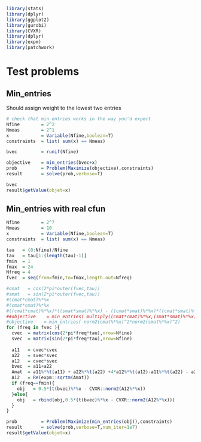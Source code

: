 ```r
library(stats)
library(dplyr)
library(ggplot2)
library(gurobi)
library(CVXR)
library(dplyr)
library(expm)
library(patchwork)
```
# Test problems 

## Min_entries
Should assign weight to the lowest two entries
```r
# check that min_entries works in the way you'd expect 
Nfine        = 2^2
Nmeas        = 2^1 
x            = Variable(Nfine,boolean=T)
constraints  = list( sum(x) == Nmeas)

bvec         = runif(Nfine)

objective    = min_entries(bvec+x)
prob         = Problem(Maximize(objective),constraints)
result       = solve(prob,verbose=T)

bvec
result$getValue(objet=x)
```

## Min_entries with real cfun

```r
Nfine        = 2^7
Nmeas        = 10 
x            = Variable(Nfine,boolean=T)
constraints  = list( sum(x) == Nmeas)

tau   = (0:Nfine)/Nfine       
tau   = tau[1:(length(tau)-1)] 
fmin  = 1
fmax  = 24 
Nfreq = 4 
fvec  = seq(from=fmin,to=fmax,length.out=Nfreq)

#cmat   = cos(2*pi*outer(fvec,tau))
#smat   = sin(2*pi*outer(fvec,tau))
#(cmat*cmat)%*%x
#(cmat*cmat)%*%x
#((cmat*cmat)%*%x)*((smat*smat)%*%x) - ((cmat*smat)%*%x)*((cmat*smat)%*%x) 
##objective    = min_entries( multiply((cmat*cmat)%*%x,(smat*smat)%*%x))
#objective    = min_entries( norm2(cmat%*%x)^2*norm2(smat%*%x)^2)
for (freq in fvec ){
  cvec  = matrix(cos(2*pi*freq*tau),nrow=Nfine)
  svec  = matrix(sin(2*pi*freq*tau),nrow=Nfine)
  
  a11   = cvec*cvec
  a22   = svec*svec
  a12   = cvec*svec
  bvec  = a11+a22
  Amat  = a11%*%t(a11) + a22%*%t(a22) +4*a12%*%t(a12)-a11%*%t(a22) - a22%*%t(a11)
  A12   = Re(expm::sqrtm(Amat))
  if (freq==fmin){
    obj   = 0.5*(t(bvec)%*%x - CVXR::norm2(A12%*%x))
  }else{
    obj   = rbind(obj,0.5*(t(bvec)%*%x - CVXR::norm2(A12%*%x)))
  }
}

prob         = Problem(Maximize(min_entries(obj)),constraints)
result       = solve(prob,verbose=T,num_iter=1e7)
result$getValue(objet=x)

```